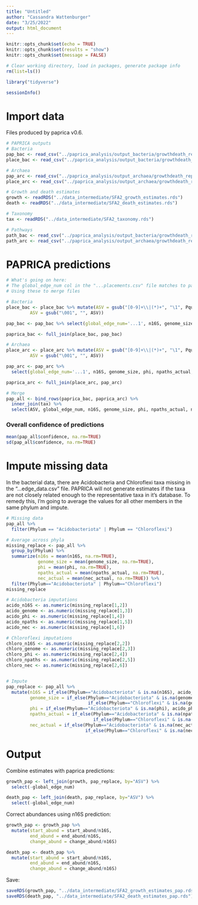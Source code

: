 ```yaml
---
title: "Untitled"
author: "Cassandra Wattenburger"
date: "3/25/2022"
output: html_document
---
```


```r
knitr::opts_chunk$set(echo = TRUE)
knitr::opts_chunk$set(results = "show")
knitr::opts_chunk$set(message = FALSE)
```

```r
# Clear working directory, load in packages, generate package info
rm(list=ls())

library("tidyverse")

sessionInfo()
```

# Import data

Files produced by paprica v0.6.

```r
# PAPRICA outputs
# Bacteria
pap_bac <- read_csv("../paprica_analysis/output_bacteria/growthdeath_rep-seqs.bacteria.edge_data.csv")
place_bac <- read_csv("../paprica_analysis/output_bacteria/growthdeath_rep-seqs.bacteria.combined_16S.bacteria.tax.placements.csv")

# Archaea
pap_arc <- read_csv("../paprica_analysis/output_archaea/growthdeath_rep-seqs.archaea.edge_data.csv")
place_arc <- read_csv("../paprica_analysis/output_archaea/growthdeath_rep-seqs.archaea.combined_16S.archaea.tax.placements.csv")

# Growth and death estimates
growth <- readRDS("../data_intermediate/SFA2_growth_estimates.rds")
death <- readRDS("../data_intermediate/SFA2_death_estimates.rds")

# Taxonomy
tax <- readRDS("../data_intermediate/SFA2_taxonomy.rds")

# Pathways
path_bac <- read_csv("../paprica_analysis/output_bacteria/growthdeath_rep-seqs.bacteria.pathways.csv")
path_arc <- read_csv("../paprica_analysis/output_archaea/growthdeath_rep-seqs.archaea.pathways.csv")
```

# PAPRICA predictions

```r
# What's going on here:
# The global_edge_num col in the "...placements.csv" file matches to part of the string in the Pquery col in the "...edge_data.csv" file
# Using these to merge files

# Bacteria
place_bac <- place_bac %>% mutate(ASV = gsub("[0-9]+\\|(*)+", "\1", Pquery),
         ASV = gsub("\001", "", ASV))

pap_bac <- pap_bac %>% select(global_edge_num='...1', n16S, genome_size, phi, npaths_actual, nec_actual, confidence, branch_length)

paprica_bac <- full_join(place_bac, pap_bac)

# Archaea
place_arc <- place_arc %>% mutate(ASV = gsub("[0-9]+\\|(*)+", "\1", Pquery),
         ASV = gsub("\001", "", ASV))

pap_arc <- pap_arc %>% 
  select(global_edge_num='...1', n16S, genome_size, phi, npaths_actual, nec_actual, confidence, branch_length)

paprica_arc <- full_join(place_arc, pap_arc)

# Merge
pap_all <- bind_rows(paprica_bac, paprica_arc) %>% 
  inner_join(tax) %>% 
  select(ASV, global_edge_num, n16S, genome_size, phi, npaths_actual, nec_actual, confidence, branch_length, Domain:Species)
```

### Overall confidence of predictions

```r
mean(pap_all$confidence, na.rm=TRUE)
sd(pap_all$confidence, na.rm=TRUE)
```

# Impute missing data

In the bacterial data, there are Acidobacteria and Chloroflexi taxa missing in the "...edge_data.csv" file. PAPRICA will not generate estimates if the taxa are not closely related enough to the representative taxa in it's database. To remedy this, I'm going to average the values for all other members in the same phylum and impute.

```r
# Missing data
pap_all %>% 
  filter(Phylum == "Acidobacteriota" | Phylum == "Chloroflexi")

# Average across phyla
missing_replace <- pap_all %>% 
  group_by(Phylum) %>% 
  summarize(n16s = mean(n16S, na.rm=TRUE),
            genome_size = mean(genome_size, na.rm=TRUE),
            phi = mean(phi, na.rm=TRUE),
            npaths_actual = mean(npaths_actual, na.rm=TRUE),
            nec_actual = mean(nec_actual, na.rm=TRUE)) %>% 
  filter(Phylum=="Acidobacteriota" | Phylum=="Chloroflexi")
missing_replace

# Acidobacteria imputations
acido_n16S <- as.numeric(missing_replace[1,2])
acido_genome <- as.numeric(missing_replace[1,3])
acido_phi <- as.numeric(missing_replace[1,4])
acido_npaths <- as.numeric(missing_replace[1,5])
acido_nec <- as.numeric(missing_replace[1,6])

# Chloroflexi imputations
chloro_n16S <- as.numeric(missing_replace[2,2])
chloro_genome <- as.numeric(missing_replace[2,3])
chloro_phi <- as.numeric(missing_replace[2,4])
chloro_npaths <- as.numeric(missing_replace[2,5])
chloro_nec <- as.numeric(missing_replace[2,6])


# Impute
pap_replace <- pap_all %>% 
  mutate(n16S = if_else(Phylum=="Acidobacteriota" & is.na(n16S), acido_n16S, if_else(Phylum=="Chloroflexi" & is.na(n16S), chloro_n16S, n16S)),
         genome_size = if_else(Phylum=="Acidobacteriota" & is.na(genome_size), acido_genome, 
                               if_else(Phylum=="Chloroflexi" & is.na(genome_size), chloro_genome, genome_size)),
         phi = if_else(Phylum=="Acidobacteriota" & is.na(phi), acido_phi, if_else(Phylum=="Chloroflexi" & is.na(phi), chloro_phi, phi)),
         npaths_actual = if_else(Phylum=="Acidobacteriota" & is.na(npaths_actual), acido_npaths, 
                                 if_else(Phylum=="Chloroflexi" & is.na(npaths_actual), chloro_npaths, npaths_actual)),
         nec_actual = if_else(Phylum=="Acidobacteriota" & is.na(nec_actual), acido_nec, 
                              if_else(Phylum=="Chloroflexi" & is.na(nec_actual), chloro_nec, nec_actual)))
```

# Output

Combine estimates with paprica predictions:

```r
growth_pap <- left_join(growth, pap_replace, by="ASV") %>% 
  select(-global_edge_num)

death_pap <- left_join(death, pap_replace, by="ASV") %>% 
  select(-global_edge_num)
```

Correct abundances using n16S prediction:

```r
growth_pap <- growth_pap %>%
  mutate(start_abund = start_abund/n16S,
         end_abund = end_abund/n16S,
         change_abund = change_abund/n16S)

death_pap <- death_pap %>%
  mutate(start_abund = start_abund/n16S,
         end_abund = end_abund/n16S,
         change_abund = change_abund/n16S)
```

Save:

```r
saveRDS(growth_pap, "../data_intermediate/SFA2_growth_estimates_pap.rds")
saveRDS(death_pap, "../data_intermediate/SFA2_death_estimates_pap.rds")
```